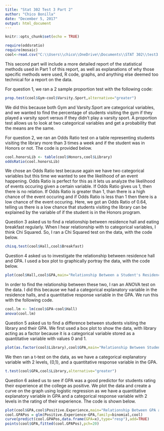---
title: "Stat 302 Test 3 Part 2"
author: "Chico Bonilla"
date: "December 5, 2017"
output: html_document
---

```{r setup, include=FALSE}
knitr::opts_chunk$set(echo = TRUE)
```
```{r,echo=FALSE,include=FALSE}
require(oddsratio)
require(mosaic)
cool<-read.csv("C:\\Users\\chico\\OneDrive\\Documents\\STAT 302\\test3.csv")
```
This second part will include a more detailed report of the statistical methods used in Part 1 of this report, as well as explanations of why those specific methods were used, R code, graphs, and anything else deemed too technical for a report on the data.

For question 1, we ran a 2 sample proportion test with the following code:
```{r}
prop.test(cool$Gym~cool$Varsity.Sport,alternative="greater")
```
We did this because both Gym and Varsity.Sport are categorical variables, and we wanted to find the percentage of students visiting the gym if they played a varsity sport versus if they didn't play a varsity sport. A proportion test allows us to look at two categorical variables and get a probability that the means are the same.

For question 2, we ran an Odds Ratio test on a table representing students visiting the library more than 3 times a week and if the student was in Honors or not. The code is provided below.
```{r}
cool.honorsLib <- table(cool$Honors,cool$Library)
oddsRatio(cool.honorsLib)
```
We chose an Odds Ratio test because again we have two categorical variables but this time we wanted to see the likelihood of an event happening. Odds Ratio is perfect for this as it lets us analyze the likelihood of events occuring given a certain variable. If Odds Ratio gives us 1, then there is no relation. If Odds Ratio is greater than 1, than there is a high chance of the event occuring and if Odds Ratio is less than 1 then there is a low chance of the event occuring. Here, we got an Odds Ratio of 0.64, telling us there is a low chance that students visiting the library can be explained by the variable of if the student is in the Honors program.

Question 3 asked us to find a relationship between residence hall and eating breakfast regularly. When I hear relationship with to categorical variables, I think Chi Squared. So, I ran a Chi Squared test on the data, with the code below.
```{r}
chisq.test(cool$Hall,cool$Breakfast)
```

Question 4 asked us to investigate the relationship between residence hall and GPA. I used a box plot to graphically portray the data, with the code below.

```{r}
plot(cool$Hall,cool$GPA,main="Relationship Between a Student's Residence Hall and Their GPA",xlab="Residence Hall",ylab="GPA")
```

In order to find the relationship between these two, I ran an ANOVA test on the data. I did this because we had a categorical explanatory variable in the residence halls, and a quantitative response variable in the GPA. We run this with the following code.
```{r}
cool.lm <- lm(cool$GPA~cool$Hall)
anova(cool.lm)
```

Question 5 asked us to find a difference between students visiting the library and their GPA. We first used a box plot to show the data, with library acting as a factor because it is a categorical variable stored as a quantitative variable with values 0 and 1.

```{r}
plot(as.factor(cool$Library),cool$GPA,main="Relationship Between Student's Visiting the Library and Their GPA",xlab="Does the Student Visit the Library More Than 3 Times a Week?",ylab="Student's GPA")
```

We then ran a t-test on the data, as we have a categorical explanatory variable with 2 levels, {0,1}, and a quantitative response variable in the GPA.
```{r}
t.test(cool$GPA,cool$Library,alternative="greater")
```

Question 6 asked us to see if GPA was a good predictor for students rating their experience at the college as positive. We plot the data and create a curve on the graph using logistic regression as we have a quantitative explanatory variable in GPA and a categorical response variable with 2 levels in the rating of their experience. The code is shown below.

```{r}
plot(cool$GPA,cool$Positive.Experience,main="Relationship Between GPA and Positive Experience",xlab="GPA",ylab="Probability of Positive Experience")
cool.GPAPos = glm(Positive.Experience~GPA,family=binomial,cool)
curve(predict(cool.GPAPos,data.frame(GPA=x),type="resp"),add=TRUE)
points(cool$GPA,fitted(cool.GPAPos),pch=20)
```